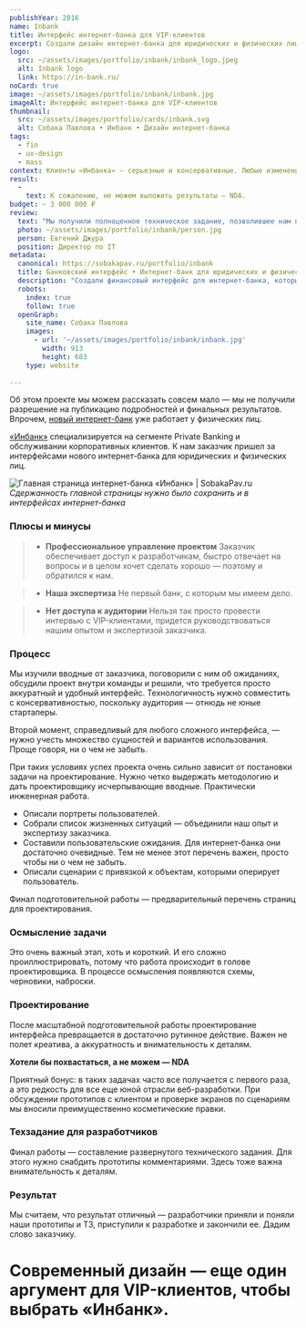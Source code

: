 ```yaml
---
publishYear: 2016
name: Inbank
title: Интерфейс интернет-банка для VIP-клиентов
excerpt: Создали дизайн интернет-банка для юридических и физических лиц и разработали подробное техническое задание.
logo:
  src: ~/assets/images/portfolio/inbank/inbank_logo.jpeg
  alt: Inbank logo
  link: https://in-bank.ru/
noCard: true
image: ~/assets/images/portfolio/inbank/inbank.jpg
imageAlt: Интерфейс интернет-банка для VIP-клиентов
thumbnail:
  src: ~/assets/images/portfolio/cards/inbank.svg
  alt: Собака Павлова • Инбанк • Дизайн интернет-банка
tags:
  - fin
  - ux-design
  - mass 
context: Клиенты «Инбанка» — серьезные и консервативные. Любые изменения, включая дизайн, должны быть осторожными, обоснованными, технологичными и ни в коем случае не модными.
result:
  -
    text: К сожалению, не можем выложить результаты — NDA.
budget: ~ 3 000 000 ₽
review: 
  text: "Мы получили полноценное техническое задание, позволившее нам приступить к реализации новых версий наших систем. Как представитель заказчика я благодарен сотрудникам ООО \"Собака Павлова\" за качественно выполненную работу, конструктивное взаимодействие и заинтересованность в конечном результате."
  photo: ~/assets/images/portfolio/inbank/person.jpg
  person: Евгений Джура
  position: Директор по IT
metadata:
  canonical: https://sobakapav.ru/portfolio/inbank
  title: Банковский интерфейс • Интернет-банк для юридических и физических лиц (кейс)
  description: "Создали финансовый интерфейс для интернет-банка, которым пользуются консервативные люди. На основе дизайна собрали техническое задание для разработчиков."
  robots:
    index: true
    follow: true
  openGraph:
    site_name: Собака Павлова
    images:
      - url: '~/assets/images/portfolio/inbank/inbank.jpg'
        width: 913
        height: 683
    type: website
  
---
```


Об этом проекте мы можем рассказать совсем мало — мы не получили разрешение на публикацию подробностей и финальных результатов. Впрочем, [новый интернет-банк](https://www.in-bank.ru/personal/) уже работает у физических лиц.

[«Инбанк»](http://www.in-bank.ru/) специализируется на сегменте Private Banking и обслуживании корпоративных клиентов. К нам заказчик пришел за интерфейсами нового интернет-банка для юридических и физических лиц.

![Главная страница интернет-банка «Инбанк» | SobakaPav.ru](~/assets/images/portfolio/inbank/1.png)
_Сдержанность главной страницы нужно было сохранить и в интерфейсах интернет-банка_

### Плюсы и минусы

>+ **Профессиональное управление проектом**
>Заказчик обеспечивает доступ к разработчикам, быстро отвечает на вопросы и в целом хочет сделать хорошо — поэтому и обратился к нам.

>+ **Наша экспертиза**
>Не первый банк, с которым мы имеем дело.

>- **Нет доступа к аудитории**
>Нельзя так просто провести интервью с VIP-клиентами, придется руководствоваться нашим опытом и экспертизой заказчика.

### Процесс

Мы изучили вводные от заказчика, поговорили с ним об ожиданиях, обсудили проект внутри команды и решили, что требуется просто аккуратный и удобный интерфейс. Технологичность нужно совместить с консервативностью, поскольку аудитория — отнюдь не юные стартаперы.

Второй момент, справедливый для любого сложного интерфейса, — нужно учесть множество сущностей и вариантов использования. Проще говоря, ни о чем не забыть.

При таких условиях успех проекта очень сильно зависит от постановки задачи на проектирование. Нужно четко выдержать методологию и дать проектировщику исчерпывающие вводные. Практически инженерная работа.

- Описали портреты пользователей.
- Собрали список жизненных ситуаций — объединили наш опыт и экспертизу заказчика.
- Составили пользовательские ожидания. Для интернет-банка они достаточно очевидные. Тем не менее этот перечень важен, просто чтобы ни о чем не забыть.
- Описали сценарии с привязкой к объектам, которыми оперирует пользователь.

Финал подготовительной работы — предварительный перечень страниц для проектирования.

### Осмысление задачи

Это очень важный этап, хоть и короткий. И его сложно проиллюстрировать, потому что работа происходит в голове проектировщика. В процессе осмысления появляются схемы, черновики, наброски.

### Проектирование

После масштабной подготовительной работы проектирование интерфейса превращается в достаточно рутинное действие. Важен не полет креатива, а аккуратность и внимательность к деталям.

**Хотели бы похвастаться, а не можем — NDA**

Приятный бонус: в таких задачах часто все получается с первого раза, а это редкость для все еще юной отрасли веб-разработки. При обсуждении прототипов с клиентом и проверке экранов по сценариям мы вносили преимущественно косметические правки.

### Техзадание для разработчиков

Финал работы — составление развернутого технического задания. Для этого нужно снабдить прототипы комментариями. Здесь тоже важна внимательность к деталям.

### Результат

Мы считаем, что результат отличный — разработчики приняли и поняли наши прототипы и ТЗ, приступили к разработке и закончили ее. Дадим слово заказчику.

# Современный дизайн — еще один аргумент для VIP-клиентов, чтобы выбрать «Инбанк».
